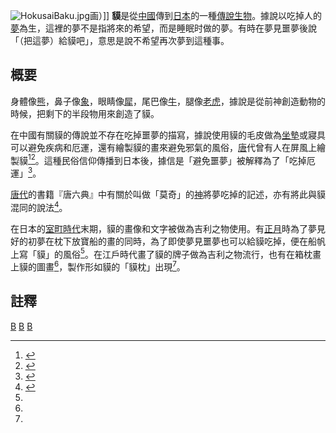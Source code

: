 {{otheruses|貘|subject=會吃掉人的夢的妖怪|other=奇蹄目貘總科的一種[[哺乳動物|哺乳動物]]}}
{{japanese|japanese=獏|kana=ばく|romaji=baku}}
[[File:HokusaiBaku.jpg|right]]画）]]
'''貘'''是從[[中國|中國]]傳到[[日本|日本]]的一種[[傳說生物|傳說生物]]。據說以吃掉人的[[夢|夢]]為生，這裡的夢不是指將來的希望，而是睡眠时做的夢。有時在夢見噩夢後說「（把這夢）給貘吧」，意思是說不希望再次夢到這種事。

== 概要 ==
身體像[[熊|熊]]，鼻子像[[象|象]]，眼睛像[[犀|犀]]，尾巴像[[牛|牛]]，腿像[[老虎|老虎]]，據說是從前神創造動物的時候，把剩下的半段物用來創造了貘。

在中國有關貘的傳說並不存在吃掉噩夢的描寫，據說使用貘的毛皮做為[[坐墊|坐墊]]或寢具可以避免疾病和厄運，還有繪製貘的畫來避免邪氣的風俗，[[唐|唐]]代曾有人在屏風上繪製貘<ref name="sasama">{{Cite book<!--|和書-->|author=笹間良彦|title=図説・日本未確認生物事典|year=1994|publisher=[[柏書房|柏書房]]|isbn=978-4-7601-1299-9|pages=135頁}}</ref><ref>{{Cite book<!--|和書-->|author=鈴木棠三|title=日本俗信辞典 動・植物編|year=1982|publisher=[[角川書店|角川書店]]|isbn=978-4-04-031100-5|pages=479頁}}</ref>。這種民俗信仰傳播到日本後，據信是「避免噩夢」被解釋為了「吃掉厄運」<ref name="murakami">{{Cite book<!--|和書-->|author=[[村上健司|村上健司]]編著|title=日本妖怪大事典|year=2005|publisher=角川書店|series=Kwai books|isbn=978-4-04-883926-6|pages=259-261頁}}</ref>。

[[唐代|唐代]]的書籍『唐六典』中有關於叫做「莫奇」的[[神|神]]將夢吃掉的記述，亦有將此與貘混同的說法<ref name="hino">{{Cite book<!--|和書-->|author=日野巌|title=動物妖怪譚|year=2006|publisher=[[中央公論新社|中央公論新社]]|series=[[中公文庫|中公文庫]]|isbn=978-4-12-204792-1|volume=下|pages=142頁}}</ref>。

在日本的[[室町時代|室町時代]]末期，貘的畫像和文字被做為吉利之物使用。有[[正月|正月]]時為了夢見好的初夢在枕下放寶船的畫的同時，為了即使夢見噩夢也可以給貘吃掉，便在船帆上寫「貘」的風俗<ref name="sasama" />。在江戶時代畫了貘的牌子做為吉利之物流行，也有在箱枕畫上貘的圖畫<ref name="sasama" />，製作形如貘的「貘枕」出現<ref name="hino" />。

<!--
中国の聖獣・[[白澤|白澤]]と混同されることもある。[[東京都|東京都]]の[[五百羅漢寺|五百羅漢寺]]にある[[五百羅漢寺#境内|獏王像]]も、本来は白澤の像とされている<ref name="murakami" />。

[[ウマ目|奇蹄目]]バク科の哺乳類で実際に存在する動物も獏と呼ばれる。その動物については[[バク|バク]]を参照。

なお、京都大学名誉教授 [[林巳奈夫|林巳奈夫]]の書いた『神と獣の紋様学―中国古代の神がみ―』によれば、古代中国の遺跡からバクをかたどったと見られる青銅器が出土している。
このことから、古代中国には象や犀などと同じように現在は絶滅してしまったが野生のバク（マレーバク）がいた可能性が高い。であるから、一般的には伝説上の獏と生物学上のバクは無関係であると考えられているが、もともと同じものを指していたものが中国では絶滅したために伝説化した可能性も否定はできない。

近年のフィクションで獏もしくはそれをイメージしたキャラクターが悪役として出る場合は、伝承とは逆転して良い夢を食べて絶望に追いやったり、悪夢を見せたりすることが多い-->

== 註釋 ==
<references />

[[Category:妖怪|B]]
[[Category:神话传说中的哺乳动物|B]]
[[Category:有複數生物特徵的傳說生物|B]]